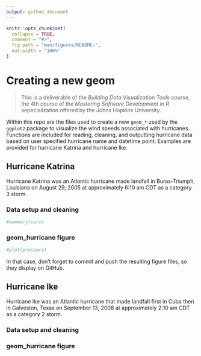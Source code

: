 ```yaml
---
output: github_document
---
```


<!-- README.md is generated from README.Rmd. Please edit that file -->

```r
knitr::opts_chunk$set(
  collapse = TRUE,
  comment = "#>",
  fig.path = "man/figures/README-",
  out.width = "100%"
)
```

# Creating a new geom

<!-- badges: start -->
<!-- badges: end -->

> This is a deliverable of the _Building Data Visualization Tools_ course, the 4th course of the *Mastering Software Development in R* sepecialization offered by the Johns Hopkins University.

Within this repo are the files used to create a new `geom_*` used by the `ggplot2` package to visualize the wind speeds associated with hurricanes. Functions are included for reading, cleaning, and outputting hurricane data based on user specified hurricane name and datetime point. Examples are provided for hurricane Katrina and hurricane Ike.  

## Hurricane Katrina

Hurricane Katrina was an Atlantic hurricane made landfall in Buras-Triumph, Louisiana on August 29, 2005 at approximately 6:10 am CDT as a category 3 storm. 

### Data setup and cleaning

```r
#summary(cars)
```

### geom_hurricane figure

```r
#plot(pressure)
```

In that case, don't forget to commit and push the resulting figure files, so they display on GitHub.

## Hurricane Ike

Hurricane Ike was an Atlantic hurricane that made landfall first in Cuba then in Galveston, Texas on September 13, 2008 at approximately 2:10 am CDT as a category 2 storm.   

### Data setup and cleaning

### geom_hurricane figure